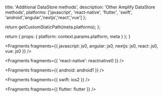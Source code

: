 
  title: 'Additional DataStore methods',
  description: 'Other Amplify DataStore methods',
  platforms: ['javascript', 'react-native', 'flutter', 'swift', 'android','angular','nextjs','react','vue'] 
};

  return getCustomStaticPath(meta.platforms);
};

  return {
    props: {
      platform: context.params.platform,
      meta
    }
  };
}


<Fragments fragments={{ javascript: js0, angular: js0, nextjs: js0, react: js0, vue: js0 }} />


<Fragments fragments={{ 'react-native': reactnative0 }} />


<Fragments fragments={{ android: android1 }} />


<Fragments fragments={{ swift: ios2 }} />


<Fragments fragments={{ flutter: flutter }} />
